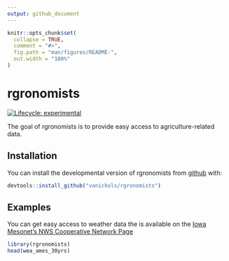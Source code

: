 ---
output: github_document
---


```{r, include = FALSE}
knitr::opts_chunk$set(
  collapse = TRUE,
  comment = "#>",
  fig.path = "man/figures/README-",
  out.width = "100%"
)
```

# rgronomists

<!-- badges: start -->
[![Lifecycle: experimental](https://img.shields.io/badge/lifecycle-experimental-orange.svg)](https://www.tidyverse.org/lifecycle/#experimental)
<!-- badges: end -->

The goal of rgronomists is to provide easy access to agriculture-related data.

## Installation

You can install the developmental version of rgronomists from [github](https://CRAN.R-project.org) with:

``` r
devtools::install_github("vanichols/rgronomists")
```

## Examples

You can get easy access to weather data the is available on the [Iowa Mesonet's NWS Cooperative Network Page](https://mesonet.agron.iastate.edu/COOP/)

```{r wea}
library(rgronomists)
head(wea_ames_30yrs)
```

